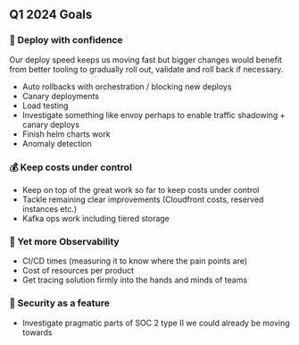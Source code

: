 ## Q1 2024 Goals

### 💪 Deploy with confidence
Our deploy speed keeps us moving fast but bigger changes would benefit from better tooling to gradually roll out, validate and roll back if necessary.
- Auto rollbacks with orchestration / blocking new deploys
- Canary deployments
- Load testing
- Investigate something like envoy perhaps to enable traffic shadowing + canary deploys
- Finish helm charts work
- Anomaly detection

### 💰 Keep costs under control
- Keep on top of the great work so far to keep costs under control
- Tackle remaining clear improvements (Cloudfront costs, reserved instances etc.)
- Kafka ops work including tiered storage

### 👀 Yet more Observability  
- CI/CD times (measuring it to know where the pain points are)
- Cost of resources per product 
- Get tracing solution firmly into the hands and minds of teams

### 🎯 Security as a feature
- Investigate pragmatic parts of SOC 2 type II we could already be moving towards

